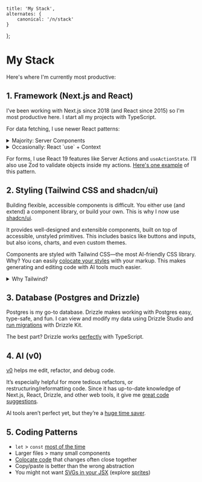 	title: 'My Stack',
	alternates: {
		canonical: '/n/stack'
	}
};

# My Stack

Here's where I'm currently most productive:

## 1. Framework (Next.js and React)

I’ve been working with Next.js since 2018 (and React since 2015) so I'm most productive here. I start all my projects with TypeScript.

For data fetching, I use newer React patterns:

<details className="mb-1 mt-2">
  <summary className="text-gray-600 dark:text-gray-400 text-[15px] mb-2">Majority: Server Components</summary>

    Most of the time, I fetch data in a Server Component (like a `page` or `layout`). Occasionally, I'll still use an external library for client-fetches (e.g. `swr`) when working with existing codebases.

    ```jsx
    export default async function Page() {
      let data = await fetch('https://api.vercel.app/blog')
      let posts = await data.json()
      return (
        <ul>
          {posts.map((post) => (
            <li key={post.id}>{post.title}</li>
          ))}
        </ul>
      )
    }
    ```

</details>

<details className="mb-1 [&[open]]:mb-4 [&[open]]:border-b [&[open]]:border-gray-100">
  <summary className="text-gray-600 dark:text-gray-400 text-[15px] mb-2">Occasionally: React `use` + Context</summary>

    A newer pattern I've started using is forwarding Promises to a Context provider, and then "unwrapping" the Promise with React’s `use`.

    ```jsx
    import React, { createContext, useContext } from 'react'

    const BlogContext = createContext(null)

    export function BlogProvider({ children }) {
      let blogPromise = fetch('https://api.vercel.app/blog').then(res => res.json())

      return (
        <BlogContext.Provider value={{ blogPromise }}>
          {children}
        </BlogContext.Provider>
      )
    }

    export function useBlogContext() {
      let context = useContext(BlogContext)
      if (!context) {
        throw new Error('useBlogContext must be used within a BlogProvider')
      }
      return context
    }
    ```

    The data can then be used from a hook in any client component.

    ```jsx
    'use client'

    import { use } from 'react'
    import { useBlogContext } from 'app/context'

    export function BlogPosts() {
      let { blogPromise } = useBlogContext()
      let posts = use(blogPromise)

      return (
        <ul>
          {posts.map(post => (
            <li key={post.id}>{post.title}</li>
          ))}
        </ul>
      )
    }
    ```

    This can work well if you have global data you need to use deep in the component tree (especially if there are lots of client components).

    <div className="h-4" />

</details>

For forms, I use React 19 features like Server Actions and `useActionState`. I’ll also use Zod to validate objects inside my actions. [Here's one example](https://github.com/leerob/next-saas-starter) of this pattern.

## 2. Styling (Tailwind CSS and shadcn/ui)

Building flexible, accessible components is difficult. You either use (and extend) a component library, or build your own. This is why I now use [shadcn/ui](https://ui.shadcn.com/).

It provides well-designed and extensible components, built on top of accessible, unstyled primitives. This includes basics like buttons and inputs, but also icons, charts, and even custom themes.

Components are styled with Tailwind CSS—the most AI-friendly CSS library. Why? You can easily [colocate your styles](https://adamwathan.me/css-utility-classes-and-separation-of-concerns) with your markup. This makes generating and editing code with AI tools much easier.

<details className="space-y-6">
  <summary className="text-gray-600 dark:text-gray-400 text-[15px] mb-2">Why Tailwind?</summary>

Tailwind uses a compiler to generate only the classes used. So while the utility CSS framework contains many possible class names, only the classes used will be included in the single, compiled CSS file.

Assuming you only write Tailwind code, your bundle will never be larger than the total set of used Tailwind classes. It's extremely unlikely you would use them all. This means you have a fixed upper bound on the size of the generated CSS file, which is then minified, compressed, and cached for the best performance.

You don't have to *only* write Tailwind styles. Tailwind classes are just utilities that adhere to a design system and work alongside normal CSS. You can mix and match Tailwind with CSS Modules, for example.

</details>

## 3. Database (Postgres and Drizzle)

Postgres is my go-to database. Drizzle makes working with Postgres easy, type-safe, and fun. I can view and modify my data using Drizzle Studio and [run migrations](https://github.com/leerob/next-saas-starter) with Drizzle Kit.

The best part? Drizzle works [perfectly](https://github.com/vercel-labs/book-inventory) with TypeScript.

## 4. AI (v0)

[v0](https://v0.dev/chat) helps me edit, refactor, and debug code.

It’s especially helpful for more tedious refactors, or restructuring/reformatting code. Since it has up-to-date knowledge of Next.js, React, Drizzle, and other web tools, it give me [great code suggestions](https://x.com/leerob/status/1834992860904489178).

AI tools aren’t perfect yet, but they’re a [huge time saver](https://x.com/leerob/status/1828916884642902372).

## 5. Coding Patterns

- `let` > `const` [most of the time](https://overreacted.io/on-let-vs-const/)
- Larger files > many small components
- [Colocate code](https://x.com/leerob/status/1810707436551991412) that changes often close together
- Copy/paste is better than the wrong abstraction
- You might not want [SVGs in your JSX](https://kurtextrem.de/posts/svg-in-js) (explore [sprites](https://benadam.me/thoughts/react-svg-sprites/))